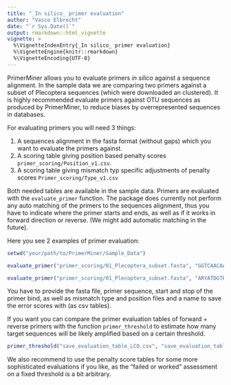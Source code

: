 ```yaml
---
title: "_In silico_ primer evaluation"
author: "Vasco Elbrecht"
date: "`r Sys.Date()`"
output: rmarkdown::html_vignette
vignette: >
  %\VignetteIndexEntry{_In silico_ primer evaluation}
  %\VignetteEngine{knitr::rmarkdown}
  %\VignetteEncoding{UTF-8}
---
```


PrimerMiner allows you to evaluate primers _in silico_ against a sequence alignment. In the sample data we are comparing two primers against a subset of Plecoptera sequences (which were downloaded an clustered). It is highly recommended evaluate primers against OTU sequences as produced by PrimerMiner, to reduce biases by overrepresented sequences in databases.

For evaluating primers you will need 3 things:

1. A sequences alignment in the fasta format (without gaps) which you want to evaluate the primers against.
1. A scoring table giving position based penalty scores `primer_scoring/Position_v1.csv`.
1. A scoring table giving mismatch typ specific adjustments of penalty scores `Primer_scoring/Type_v1.csv`

Both needed tables are available in the sample data. Primers are evaluated with the `evaluate_primer` function. The package does currently not perform any auto matching of the primers to the sequences alignment, thus you have to indicate where the primer starts and ends, as well as if it works in forward direction or reverse. (We might add automatic matching in the future).

Here you see 2 examples of primer evaluation:

```r
setwd("your/path/to/PrimerMiner/Sample_Data")

evaluate_primer("primer_scoring/01_Plecoptera_subset.fasta", "GGTCAACAAATCATAAAGATATTGG", 1, 25, save="save_evaluation_table_LCO.csv", mm_position ="primer_scoring/Position_v1.csv", adjacent=2, mm_type="primer_scoring/Type_v1.csv") 

evaluate_primer("primer_scoring/01_Plecoptera_subset.fasta", "ARYATDGTRATDGCHCCDGC", 585, 604, save="save_evaluation_table_BR1.csv", mm_position ="primer_scoring/Position_v1.csv", adjacent=2, mm_type="primer_scoring/Type_v1.csv", forward=F) 
```

You have to provide the fasta file, primer sequence, start and stop of the primer bind, as well as mismatch type and position files and a name to save the error scores with (as csv tables). 


If you want you can compare the primer evaluation tables of forward + reverse primers with the function `primer_threshold` to estimate how many target sequences will be likely amplified based on a certain threshold. 

```r
primer_threshold("save_evaluation_table_LCO.csv", "save_evaluation_table_BR1.csv", threshold=120)
```

We also recommend to use the penalty score tables for some more sophisticated evaluations if you like, as the "failed or worked" assessment on a fixed threshold is a bit arbitrary. 

